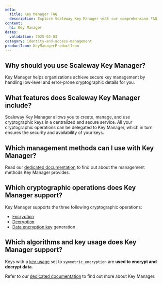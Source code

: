 ```yaml
---
meta:
  title: Key Manager FAQ
  description: Explore Scaleway Key Manager with our comprehensive FAQ covering security, key types, and more.
content:
  h1: Key Manager
dates:
  validation: 2025-02-03
category: identity-and-access-management
productIcon: KeyManagerProductIcon
---
```


## Why should you use Scaleway Key Manager?

Key Manager helps organizations achieve secure key management by handling low-level and error-prone cryptographic details for you.

## What features does Scaleway Key Manager include?

Scaleway Key Manager allows you to create, manage, and use cryptographic keys in a centralized and secure service. All your cryptographic operations can be delegated to Key Manager, which in turn ensures the security and availability of your keys.

## Which management methods can I use with Key Manager?

Read our [dedicated documentation](/key-manager/reference-content/understanding-key-manager/#management-methods-you-can-use-with-key-manager) to find out about the management methods Key Manager provides.

## Which cryptographic operations does Key Manager support?

Key Manager supports the three following cryptographic operations:

- [Encryption](/key-manager/concepts/#encryption)
- [Decryption](/key-manager/concepts/#decryption)
- [Data encryption key](/key-manager/concepts/#data-encryption-key-dek) generation

## Which algorithms and key usage does Key Manager support?

<Macro id="encryption" />

Keys with a [key usage](/key-manager/concepts/#key-usage) set to `symmetric_encryption` are **used to encrypt and decrypt data**.

Refer to our [dedicated documentation](/key-manager/reference-content/understanding-key-manager/) to find out more about Key Manager.

